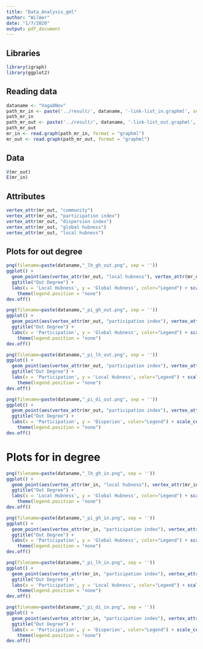 ```yaml
---
title: "Data_Analysis_gml"
author: "Wilmer"
date: "1/7/2020"
output: pdf_document
---
```


## Libraries
```r
library(igraph)
library(ggplot2)
```

## Reading data

```r
dataname <- "Vaga8Nov"
path_mr_in <- paste('../result/', dataname, '-link-list_in.graphml', sep = '')
path_mr_in
path_mr_out <- paste('../result/', dataname, '-link-list_out.graphml', sep = '')
path_mr_out
mr_in <- read.graph(path_mr_in, format = "graphml")
mr_out <- read.graph(path_mr_out, format = "graphml")
```

## Data
```r
V(mr_out)
E(mr_in)
```

## Attributes
```r
vertex_attr(mr_out, "community")
vertex_attr(mr_out, "participation index")
vertex_attr(mr_out, "dispersion index")
vertex_attr(mr_out, "global hubness")
vertex_attr(mr_out, "local hubness")


```

## Plots for out degree
```r
png(filename=paste(dataname,"_lh_gh_out.png", sep = ''))
ggplot() + 
  geom_point(aes(vertex_attr(mr_out, "local hubness"), vertex_attr(mr_out, "global hubness"), color = "points")) +
  ggtitle("Out Degree") +
  labs(x = 'Local Hubness', y = 'Global Hubness', color="Legend") + scale_color_manual(values=c("#F8766D", "#00BFC4"))+
    theme(legend.position = "none")
dev.off()

png(filename=paste(dataname,"_pi_gh_out.png", sep = ''))
ggplot() + 
  geom_point(aes(vertex_attr(mr_out, "participation index"), vertex_attr(mr_out, "global hubness"), color = "points")) +
  ggtitle("Out Degree") +
  labs(x = 'Participation', y = 'Global Hubness', color="Legend") + scale_color_manual(values=c("#F8766D", "#00BFC4"))+
    theme(legend.position = "none")
dev.off()

png(filename=paste(dataname,"_pi_lh_out.png", sep = ''))
ggplot() + 
  geom_point(aes(vertex_attr(mr_out, "participation index"), vertex_attr(mr_out, "local hubness"), color = "points")) +
  ggtitle("Out Degree") +
  labs(x = 'Participation', y = 'Local Hubness', color="Legend") + scale_color_manual(values=c("#F8766D", "#00BFC4"))+
    theme(legend.position = "none")
dev.off()

png(filename=paste(dataname,"_pi_di_out.png", sep = ''))
ggplot() + 
  geom_point(aes(vertex_attr(mr_out, "participation index"), vertex_attr(mr_out, "dispersion index"), color = "points")) +
  ggtitle("Out Degree") +
  labs(x = 'Participation', y = 'Disperion', color="Legend") + scale_color_manual(values=c("#F8766D", "#00BFC4"))+
    theme(legend.position = "none")
dev.off()

```

# Plots for in degree
```r
png(filename=paste(dataname,"_lh_gh_in.png", sep = ''))
ggplot() + 
  geom_point(aes(vertex_attr(mr_in, "local hubness"), vertex_attr(mr_in, "global hubness"), color = "points")) +
  ggtitle("Out Degree") +
  labs(x = 'Local Hubness', y = 'Global Hubness', color="Legend") + scale_color_manual(values=c("#F8766D", "#00BFC4"))+
    theme(legend.position = "none")
dev.off()

png(filename=paste(dataname,"_pi_gh_in.png", sep = ''))
ggplot() + 
  geom_point(aes(vertex_attr(mr_in, "participation index"), vertex_attr(mr_in, "global hubness"), color = "points")) +
  ggtitle("Out Degree") +
  labs(x = 'Participation', y = 'Global Hubness', color="Legend") + scale_color_manual(values=c("#F8766D", "#00BFC4"))+
    theme(legend.position = "none")
dev.off()

png(filename=paste(dataname,"_pi_lh_in.png", sep = ''))
ggplot() + 
  geom_point(aes(vertex_attr(mr_in, "participation index"), vertex_attr(mr_in, "local hubness"), color = "points")) +
  ggtitle("Out Degree") +
  labs(x = 'Participation', y = 'Local Hubness', color="Legend") + scale_color_manual(values=c("#F8766D", "#00BFC4"))+
    theme(legend.position = "none")
dev.off()

png(filename=paste(dataname,"_pi_di_in.png", sep = ''))
ggplot() + 
  geom_point(aes(vertex_attr(mr_in, "participation index"), vertex_attr(mr_in, "dispersion index"), color = "points")) +
  ggtitle("Out Degree") +
  labs(x = 'Participation', y = 'Disperion', color="Legend") + scale_color_manual(values=c("#F8766D", "#00BFC4"))+
    theme(legend.position = "none")
dev.off()
```

